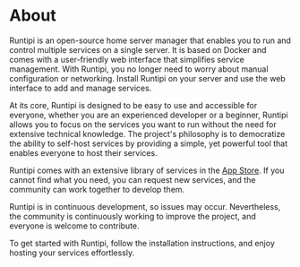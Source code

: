 
# About

Runtipi is an open-source home server manager that enables you to run and control multiple services on a single server.
It is based on Docker and comes with a user-friendly web interface that simplifies service management.
With Runtipi, you no longer need to worry about manual configuration or networking.
Install Runtipi on your server and use the web interface to add and manage services.

At its core, Runtipi is designed to be easy to use and accessible for everyone,
whether you are an experienced developer or a beginner, Runtipi allows you to focus
on the services you want to run without the need for extensive technical knowledge.
The project's philosophy is to democratize the ability to self-host services by providing
a simple, yet powerful tool that enables everyone to host their services.

Runtipi comes with an extensive library of services in the [App Store](/docs/apps-available).
If you cannot find what you need, you can request new services, and the community can work together to develop them.

Runtipi is in continuous development, so issues may occur. Nevertheless, the community is continuously working to improve the project, and everyone is welcome to contribute.

To get started with Runtipi, follow the installation instructions, and enjoy hosting your services effortlessly.

<br />
<AppScreenshot />
